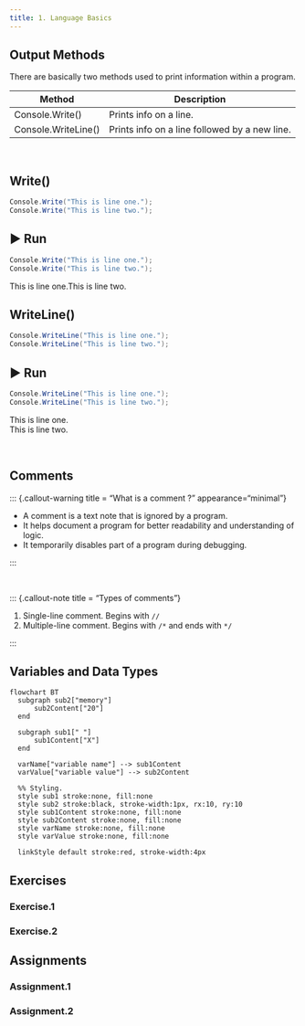 ```yaml
---
title: 1. Language Basics
---
```


## Output Methods

There are basically two methods used to print information within a program.

| Method              | Description                                   |
|---------------------|-----------------------------------------------|
| Console.Write()     | Prints info on a line.                        |
| Console.WriteLine() | Prints info on a line followed by a new line. |

<br>

::: panel-tabset
## Write()

``` csharp
Console.Write("This is line one.");
Console.Write("This is line two.");
```

## ▶ Run

``` csharp
Console.Write("This is line one.");
Console.Write("This is line two.");
```

This is line one.This is line two.

## WriteLine()

``` csharp
Console.WriteLine("This is line one.");
Console.WriteLine("This is line two.");
```

## ▶ Run

``` csharp
Console.WriteLine("This is line one.");
Console.WriteLine("This is line two.");
```

This is line one.\
This is line two.
:::

<br>

## Comments

::: {.callout-warning title = "What is a comment ?" appearance="minimal"}

-   A comment is a text note that is ignored by a program.
-   It helps document a program for better readability and understanding of logic.
-   It temporarily disables part of a program during debugging.

:::

<br>

::: {.callout-note title = "Types of comments"}

1.  Single-line comment. Begins with `//`
2.  Multiple-line comment. Begins with `/*` and ends with `*/`

:::

## Variables and Data Types

```mermaid
flowchart BT
  subgraph sub2["memory"]
      sub2Content["20"]
  end

  subgraph sub1[" "]
      sub1Content["X"]
  end

  varName["variable name"] --> sub1Content
  varValue["variable value"] --> sub2Content                                                                                                             

  %% Styling.
  style sub1 stroke:none, fill:none
  style sub2 stroke:black, stroke-width:1px, rx:10, ry:10
  style sub1Content stroke:none, fill:none
  style sub2Content stroke:none, fill:none
  style varName stroke:none, fill:none
  style varValue stroke:none, fill:none

  linkStyle default stroke:red, stroke-width:4px
```

## Exercises

### Exercise.1

### Exercise.2

## Assignments

### Assignment.1

### Assignment.2